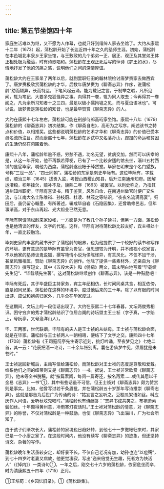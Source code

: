 ```yaml
---
---
---
```

title: 第五节坐馆四十年
---



家庭生活难以为继，又不愿为人作幕，也就只好到缙绅人家去坐馆了。大约从康熙十二年（1673）起，蒲松龄开始了长达近四十年之久的塾师生涯。初始，蒲松龄在本邑城北丰泉乡王家坐馆，与王敷政的几个弟弟一正、居正、观正及其堂弟王体正相处极为融洽，时有诗歌唱和。蒲松龄在王观正死后写的悼诗《梦王如水》，尽情地抒发了他的沉痛之感，说明他们之间的深情厚谊。

蒲松龄大约在王家呆了两年以后，就到罢职归田的翰林院检讨唐梦赉家去做西宾了。唐梦赉极欣赏蒲松龄的才华，后数年唐梦赉为《聊斋志异》作序，说蒲松龄“幼而颖异，长而特达，下笔风起云涌，能为载记之言。于制举之暇，凡所见闻，辄为笔记，大要多鬼狐怪异之事。向得其一卷，辄为同人取去；今再得其一卷阅之，凡为余所习知者十之三四，最足以破小儒拘墟之见，而与夏虫语冰也”。可以说，唐梦赉是蒲松龄的知音，也是最早赞赏《聊斋志异》的人。

大约在康熙十七年左右，蒲松龄可能在刑部侍郎高珩家坐馆。康熙十八年（1679）蒲松龄的《聊斋志异》初次结集，作《聊斋自志》，高珩为之写序，阐述该书之特点和价值，以相推奖。这些都说明蒲松龄的艺术才华和《聊斋志异》的价值已受本邑名流所注目。然而康熙十七年，蒲松龄在乡试中又名落孙山，蹭蹬的命运和贫困的生活仍然在包围着他。

康熙十八年，蒲松龄年逾不惑，穷愁不遇，功名无望，贫病交加。然而可以庆幸的是，从这一年开始，他不再飘若萍梗，已有了一个比较安适的馆去坐，淄川五村西铺的显宦毕家，聘他为西席。蒲松龄遂设帐于绰然堂。毕家在明末是个名门望族，号称“三世一品”、“四士同朝”。蒲松龄的东家是刺史毕际有。这位毕际有，字载绩，顺治三年（1645）拔贡入监，考授山西稷山知县，后升江南通州知府。因解运漕粮，积年挂欠，赔补不及，康熙二年（1663）被罢官。以刺史称之，乃指其通州知州职衔。毕际有喜读书，精于鉴赏，风雅自命，在南通州做官时便广交名流，与江南大名士陈维崧、孙枝蔚、杜凌、林茂之等结识，“夜夜名流满高宴”。归田后，虽仍留心翰墨，有所著述，辑成毕自岩《石隐园集》，还曾助修邑志，但年事渐高，对于东山再起、光大祖业已然无意。

毕际有聘请蒲松龄来家设帐，一方面是为了教几个孙子读书，但另一方面，蒲松龄也是他清谈的伴友，文字的代笔。这样，毕际有对待蒲松龄比较友好，宾主相处十年，一直比较融洽。

毕刺史家的丰富的藏书开扩了蒲松龄的眼界，也为他提供了一个较好的读书和写作的环境，更有意思的是毕际有虽曾为贵官，但思想较为开明，并不歧视小说家言，不以他家的塾师谈鬼说狐，撰写艳情小说为侈陈怪异，有乖风化，不仅不加干涉，甚至风雅相属，赞助《聊斋志异》的创作。他除了提供一些素材外，还亲自为《聊斋志异》撰写短文，其中《五羖大夫》和《鸲鹆》两文，篇末明白地写着“毕载绩先生记”、“毕载绩先生著”。这对蒲松龄继续创作《聊斋志异》，该是一种鼓励吧！

毕际有死后，其子毕盛巨主持家务，宾主年纪相仿，长时间同桌共食，相互依傍，直是如同兄弟。蒲松龄在这样的环境中，度过他后来的三十年。除了以有限的时间出游、应试和抱病归家外，几乎全在毕家度过。

在这期间，文坛上的一段佳话出现了。大约在康熙二十七年春暮，文坛两俊秀相识。困守穷庐的秀才蒲松龄结识了位居台阁的诗坛盟主王士祯（字子真，一字贻上，号阮亭，又号渔洋山人）。

毕、王两家，世代联姻。毕际有的夫人是王士祯的从姑母。王士祯与蒲松龄会面，就是在毕家。蒲松龄与王士祯两人一朝相晤，便结下了文字之交。康熙四十七年（1708）蒲松龄有《王司寇阮亭先生寄示近刻，挑灯吟诵，至夜梦见之》七绝二首，其一云：“花辰把酒一论诗，二十余年怅别离。曩在游仙梦中见，须眉犹是未苍时。”

王士祯返回新城后，主动写信给蒲松龄，而蒲松龄对王士祯的态度是尊敬和爱戴。维系他们之间的纽带则又是《聊斋志异》一书。据说，王士祯非常欣赏《聊斋志异》，他未等全书脱稿，就“按篇索阅，每阅一篇寄还，按名再索……或传其愿以千金易《志异》一书”①，其中有些话虽不可信，但王士祯对《聊斋志异》颇为赞赏则是事实。比如，他曾写过若干条眉批，并在蒲松龄五十岁那年写诗推崇《聊斋志异》，这就是那首为后世广为传诵的诗：“姑妄言之妄听之，豆棚瓜架语如丝。料应厌作人间语，爱听秋坟鬼唱时。”蒲松龄也有诗酬答：“志异书成共笑之，布袍萧索鬓如丝。十年颇得黄州意，冷雨寒灯夜话时。”王士祯对蒲松龄的情意，对《聊斋志异》的称誉，不仅对蒲松龄是一种鼓励，也使《聊斋志异》飞出淄川，广为社会所知了。

由于孩子们渐次长大，蒲松龄的家境也日趋好转，到他七十一岁撤帐归来时，其家已是一个小康之家了。在这段时间内，他没有续写《聊斋志异》的迹象，但还坚持诗文、杂著的写作。

蒲松龄晚年生活虽较安定，却好景不长。不仅自己老况有加，幼孙也连“以痘殇”，到七十四岁时老妻又病故，他更觉凄寂，写出“迩来倍觉无生趣，死者方为快活人”（《悼内》）一类诗句①。一年之后，刚交七十六岁的蒲松龄，依窗危坐而卒，时为清康熙五十四年（1715）正月。

①王培荀：《乡园忆旧录》。①《蒲松龄集》。